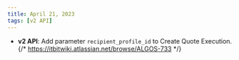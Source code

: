 ```yaml
---
title: April 21, 2023
tags: [v2 API]
---
```


- **v2 API**: Add parameter `recipient_profile_id` to Create Quote Execution. {/* https://itbitwiki.atlassian.net/browse/ALGOS-733 */}
